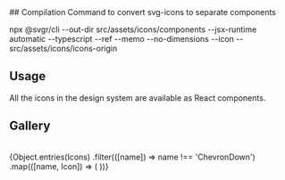 
<Meta title="Design system/Icons"/>
## Compilation Command to convert svg-icons to separate components

npx @svgr/cli --out-dir src/assets/icons/components --jsx-runtime automatic --typescript --ref --memo --no-dimensions --icon -- src/assets/icons/icons-origin

## Usage

All the icons in the design system are available as React components.


## Gallery

<br/>

<IconGallery>
    <div className={'grid grid-cols-3 gap-4'}>
        {Object.entries(Icons)
            .filter(([name]) => name !== 'ChevronDown')
            .map(([name, Icon]) => (
                <IconItem key={name} name={name}>
                    <Icon/>
                </IconItem>
            ))}
    </div>
</IconGallery>
